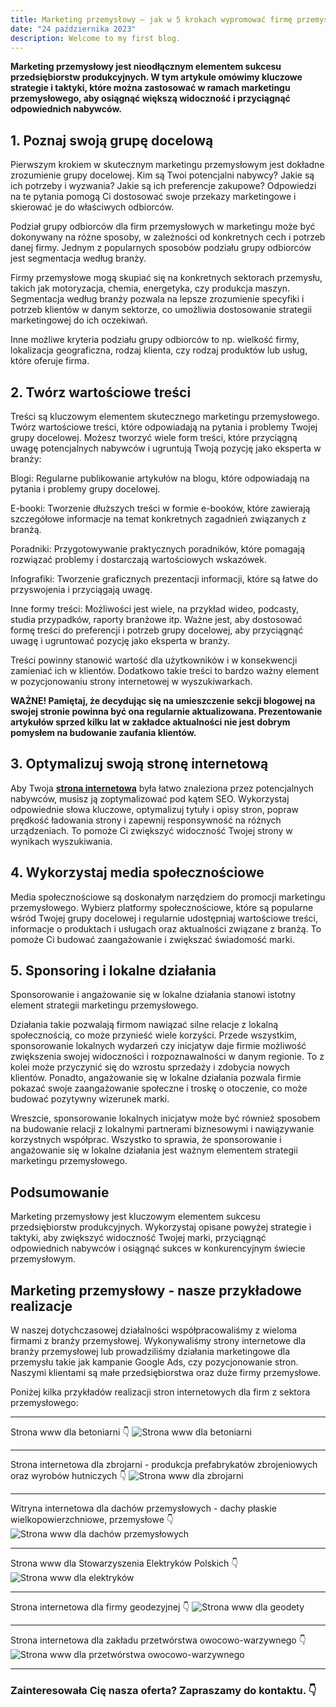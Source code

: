 ```yaml
---
title: Marketing przemysłowy – jak w 5 krokach wypromować firmę przemysłową?
date: "24 października 2023"
description: Welcome to my first blog.
---
```


**Marketing przemysłowy jest nieodłącznym elementem sukcesu przedsiębiorstw produkcyjnych. W tym artykule omówimy kluczowe strategie i taktyki, które można zastosować w ramach marketingu przemysłowego, aby osiągnąć większą widoczność i przyciągnąć odpowiednich nabywców.**

## 1. Poznaj swoją grupę docelową



Pierwszym krokiem w skutecznym marketingu przemysłowym jest dokładne zrozumienie grupy docelowej. Kim są Twoi potencjalni nabywcy? Jakie są ich potrzeby i wyzwania? Jakie są ich preferencje zakupowe? Odpowiedzi na te pytania pomogą Ci dostosować swoje przekazy marketingowe i skierować je do właściwych odbiorców.

Podział grupy odbiorców dla firm przemysłowych w marketingu może być dokonywany na różne sposoby, w zależności od konkretnych cech i potrzeb danej firmy. Jednym z popularnych sposobów podziału grupy odbiorców jest segmentacja według branży. 

Firmy przemysłowe mogą skupiać się na konkretnych sektorach przemysłu, takich jak motoryzacja, chemia, energetyka, czy produkcja maszyn. Segmentacja według branży pozwala na lepsze zrozumienie specyfiki i potrzeb klientów w danym sektorze, co umożliwia dostosowanie strategii marketingowej do ich oczekiwań. 

Inne możliwe kryteria podziału grupy odbiorców to np. wielkość firmy, lokalizacja geograficzna, rodzaj klienta, czy rodzaj produktów lub usług, które oferuje firma.

## 2. Twórz wartościowe treści

Treści są kluczowym elementem skutecznego marketingu przemysłowego. Twórz wartościowe treści, które odpowiadają na pytania i problemy Twojej grupy docelowej. Możesz tworzyć wiele form treści, które przyciągną uwagę potencjalnych nabywców i ugruntują Twoją pozycję jako eksperta w branży:

Blogi: Regularne publikowanie artykułów na blogu, które odpowiadają na pytania i problemy grupy docelowej. 

E-booki: Tworzenie dłuższych treści w formie e-booków, które zawierają szczegółowe informacje na temat konkretnych zagadnień związanych z branżą. 

Poradniki: Przygotowywanie praktycznych poradników, które pomagają rozwiązać problemy i dostarczają wartościowych wskazówek. 

Infografiki: Tworzenie graficznych prezentacji informacji, które są łatwe do przyswojenia i przyciągają uwagę. 

Inne formy treści: Możliwości jest wiele, na przykład wideo, podcasty, studia przypadków, raporty branżowe itp. Ważne jest, aby dostosować formę treści do preferencji i potrzeb grupy docelowej, aby przyciągnąć uwagę i ugruntować pozycję jako eksperta w branży.

Treści powinny stanowić wartość dla użytkowników i w konsekwencji zamieniać ich w klientów. Dodatkowo takie treści to bardzo ważny element w pozycjonowaniu strony internetowej w wyszukiwarkach.

**WAŻNE! Pamiętaj, że decydując się na umieszczenie sekcji blogowej na swojej stronie powinna być ona regularnie aktualizowana. Prezentowanie artykułów sprzed kilku lat w zakładce aktualności nie jest dobrym pomysłem na budowanie zaufania klientów.**

## 3. Optymalizuj swoją stronę internetową

Aby Twoja <a href="https://getpromo.pl/strony-internetowe/">**strona internetowa**</a> była łatwo znaleziona przez potencjalnych nabywców, musisz ją zoptymalizować pod kątem SEO. Wykorzystaj odpowiednie słowa kluczowe, optymalizuj tytuły i opisy stron, popraw prędkość ładowania strony i zapewnij responsywność na różnych urządzeniach. To pomoże Ci zwiększyć widoczność Twojej strony w wynikach wyszukiwania.

## 4. Wykorzystaj media społecznościowe

Media społecznościowe są doskonałym narzędziem do promocji marketingu przemysłowego. Wybierz platformy społecznościowe, które są popularne wśród Twojej grupy docelowej i regularnie udostępniaj wartościowe treści, informacje o produktach i usługach oraz aktualności związane z branżą. To pomoże Ci budować zaangażowanie i zwiększać świadomość marki.

## 5. Sponsoring i lokalne działania

Sponsorowanie i angażowanie się w lokalne działania stanowi istotny element strategii marketingu przemysłowego. 

Działania takie pozwalają firmom nawiązać silne relacje z lokalną społecznością, co może przynieść wiele korzyści. Przede wszystkim, sponsorowanie lokalnych wydarzeń czy inicjatyw daje firmie możliwość zwiększenia swojej widoczności i rozpoznawalności w danym regionie. To z kolei może przyczynić się do wzrostu sprzedaży i zdobycia nowych klientów. Ponadto, angażowanie się w lokalne działania pozwala firmie pokazać swoje zaangażowanie społeczne i troskę o otoczenie, co może budować pozytywny wizerunek marki. 

Wreszcie, sponsorowanie lokalnych inicjatyw może być również sposobem na budowanie relacji z lokalnymi partnerami biznesowymi i nawiązywanie korzystnych współprac. Wszystko to sprawia, że sponsorowanie i angażowanie się w lokalne działania jest ważnym elementem strategii marketingu przemysłowego.

## Podsumowanie

Marketing przemysłowy jest kluczowym elementem sukcesu przedsiębiorstw produkcyjnych. Wykorzystaj opisane powyżej strategie i taktyki, aby zwiększyć widoczność Twojej marki, przyciągnąć odpowiednich nabywców i osiągnąć sukces w konkurencyjnym świecie przemysłowym.

## Marketing przemysłowy - nasze przykładowe realizacje

W naszej dotychczasowej działalności współpracowaliśmy z wieloma firmami z branży przemysłowej. Wykonywaliśmy strony internetowe dla branży przemysłowej lub prowadziliśmy działania marketingowe dla przemysłu takie jak kampanie Google Ads, czy pozycjonowanie stron. Naszymi klientami są małe przedsiębiorstwa oraz duże firmy przemysłowe. 

Poniżej kilka przykładów realizacji stron internetowych dla firm z sektora przemysłowego:

---
Strona www dla betoniarni 👇
![Strona www dla betoniarni](/transbet.jpg)

---
Strona internetowa dla zbrojarni - produkcja prefabrykatów zbrojeniowych oraz wyrobów hutniczych 👇
![Strona www dla zbrojarni](/zbrojarnia.jpg)

---
Witryna internetowa dla dachów przemysłowych - dachy płaskie wielkopowierzchniowe, przemysłowe 👇
![Strona www dla dachów przemysłowych](/damansdak.jpg)

---
Strona www dla Stowarzyszenia Elektryków Polskich 👇
![Strona www dla elektryków](/sep.jpg)

---
Strona internetowa dla firmy geodezyjnej 👇
![Strona www dla geodety](/intergeo.jpg)

---
Strona internetowa dla zakładu przetwórstwa owocowo-warzywnego 👇
![Strona www dla przetwórstwa owocowo-warzywnego](/agrofruct.jpg)

---
### Zainteresowała Cię nasza oferta? Zapraszamy do kontaktu. 👇